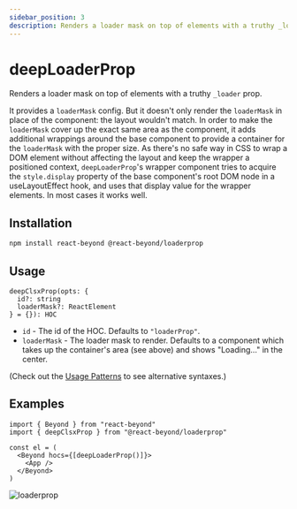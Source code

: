 ```yaml
---
sidebar_position: 3
description: Renders a loader mask on top of elements with a truthy _loader prop.
---
```


# deepLoaderProp

Renders a loader mask on top of elements with a truthy `_loader` prop.

It provides a `loaderMask` config. But it doesn't only render the `loaderMask` in place of the component: the layout wouldn't match. In order to make the `loaderMask` cover up the exact same area as the component, it adds additional wrappings around the base component to provide a container for the `loaderMask` with the proper size. As there's no safe way in CSS to wrap a DOM element without affecting the layout and keep the wrapper a positioned context, `deepLoaderProp`'s wrapper component tries to acquire the `style.display` property of the base component's root DOM node in a useLayoutEffect hook, and uses that display value for the wrapper elements. In most cases it works well.

## Installation

```bash
npm install react-beyond @react-beyond/loaderprop
```

## Usage

```
deepClsxProp(opts: {
  id?: string
  loaderMask?: ReactElement
} = {}): HOC
```

- `id` - The id of the HOC. Defaults to `"loaderProp"`.
- `loaderMask` - The loader mask to render. Defaults to a component which takes up the container's area (see above) and shows "Loading..." in the center.

(Check out the [Usage Patterns](/docs/guide/usage-patterns) to see alternative syntaxes.)

## Examples

```tsx
import { Beyond } from "react-beyond"
import { deepClsxProp } from "@react-beyond/loaderprop"

const el = (
  <Beyond hocs={[deepLoaderProp()]}>
    <App />
  </Beyond>
)
```

![loaderprop](/img/loaderprop.gif)
